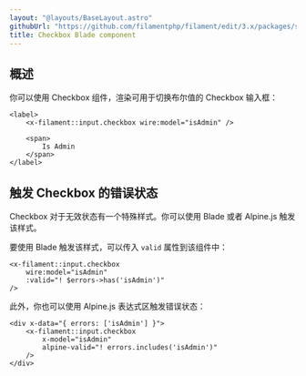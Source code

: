 ```yaml
---
layout: "@layouts/BaseLayout.astro"
githubUrl: "https://github.com/filamentphp/filament/edit/3.x/packages/support/docs/09-blade-components/02-checkbox.md"
title: Checkbox Blade component
---
```


## 概述

你可以使用 Checkbox 组件，渲染可用于切换布尔值的 Checkbox 输入框：

```blade
<label>
    <x-filament::input.checkbox wire:model="isAdmin" />

    <span>
        Is Admin
    </span>
</label>
```

## 触发 Checkbox 的错误状态

Checkbox 对于无效状态有一个特殊样式。你可以使用 Blade 或者 Alpine.js 触发该样式。

要使用 Blade 触发该样式，可以传入 `valid` 属性到该组件中：

```blade
<x-filament::input.checkbox
    wire:model="isAdmin"
    :valid="! $errors->has('isAdmin')"
/>
```

此外，你也可以使用 Alpine.js 表达式区触发错误状态：

```blade
<div x-data="{ errors: ['isAdmin'] }">
    <x-filament::input.checkbox
        x-model="isAdmin"
        alpine-valid="! errors.includes('isAdmin')"
    />
</div>
```
